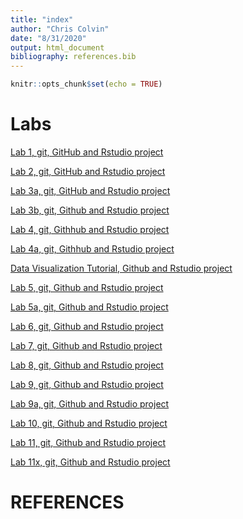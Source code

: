 ```yaml
---
title: "index"
author: "Chris Colvin"
date: "8/31/2020"
output: html_document
bibliography: references.bib
---
```


```r
knitr::opts_chunk$set(echo = TRUE)
```

# Labs

[Lab 1, git, GitHub and Rstudio project](Lab1_chriscolvin.html)

[Lab 2, git, GitHub and Rstudio project](Lab2_chriscolvin.html)

[Lab 3a, git, GitHub and Rstudio project](Lab3a_colvin.html)

[Lab 3b, git, Github and Rstudio project](Lab3b_colvin.html)

[Lab 4, git, Githhub and Rstudio project](Lab4_colvin.html)

[Lab 4a, git, Githhub and Rstudio project](Lab4a_colvin.html)

[Data Visualization Tutorial, Github and Rstudio project](DataVisualizationTutorial_colvin.html)

[Lab 5, git, Github and Rstudio project](Lab5_colvin.html)

[Lab 5a, git, Github and Rstudio project](Lab5a_colvin.Rmd)

[Lab 6, git, Github and Rstudio project](Lab6_colvin.html)

[Lab 7, git, Github and Rstudio project](Lab7_Colvin.html)

[Lab 8, git, Github and Rstudio project](Lab8_colvin.html)

[Lab 9, git, Github and Rstudio project](Lab9_colvin.html)

[Lab 9a, git, Github and Rstudio project](Lab9a_colvin.html)

[Lab 10, git, Github and Rstudio project](Lab10_colvin.html)

[Lab 11, git, Github and Rstudio project](Lab11_colvin.html)

[Lab 11x, git, Github and Rstudio project](Lab11x_colvin.html)

# REFERENCES

